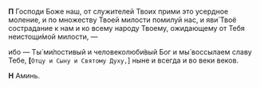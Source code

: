**П** Господи Боже наш, от служителей Твоих прими это усердное моление, и по множеству Твоей милости помилуй нас, и яви́ Твоё сострадание к нам и ко всему народу Твоему, ожидающему от Тебя неистощи́мой милости, —

ибо — Ты́ ми́лостивый и человеколюби́вый Бог и мы́ воссылаем славу Тебе, **[**`Отцу и Сыну и Святому Духу,`<R>]</R> ныне и всегда и во веки веков.

**Н** Аминь.

